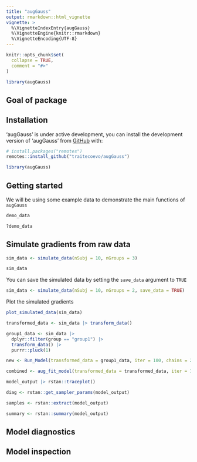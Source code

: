 ```yaml
---
title: "augGauss"
output: rmarkdown::html_vignette
vignette: >
  %\VignetteIndexEntry{augGauss}
  %\VignetteEngine{knitr::rmarkdown}
  %\VignetteEncoding{UTF-8}
---
```


```r
knitr::opts_chunk$set(
  collapse = TRUE,
  comment = "#>"
)

library(augGauss)
```

## Goal of package

## Installation

'augGauss' is under active development, you can install the development version of 'augGauss' from [GitHub](https://github.com/) with:

```r
# install.packages("remotes")
remotes::install_github("traitecoevo/augGauss")

library(augGauss)
```

## Getting started

We will be using some example data to demonstrate the main functions of `augGauss`
<!-- or can ditch if we will be simulating it -->

```r
demo_data

?demo_data
```

## Simulate gradients from raw data

```r
sim_data <- simulate_data(nSubj = 10, nGroups = 3)

sim_data
```

You can save the simulated data by setting the `save_data` argument to `TRUE`

```r
sim_data <- simulate_data(nSubj = 10, nGroups = 2, save_data = TRUE)
```

Plot the simulated gradients

<!-- Currently hard coded for 3 groups - possibly need to work on flexibility -->

```r
plot_simulated_data(sim_data)
```


```r
transformed_data <- sim_data |> transform_data()

group1_data <- sim_data |> 
  dplyr::filter(group == "group1") |> 
  transform_data() |> 
  purrr::pluck(1)

```


```r
new <- Run_Model(transformed_data = group1_data, iter = 100, chains = 2)

combined <- aug_fit_model(transformed_data = transformed_data, iter = 100, chains = 2)
```

```r
model_output |> rstan::traceplot()

diag <- rstan::get_sampler_params(model_output)

samples <- rstan::extract(model_output)

summary <- rstan::summary(model_output)
```


## Model diagnostics

## Model inspection

<!-- What happens to HDI when nGroups > 3? -->
